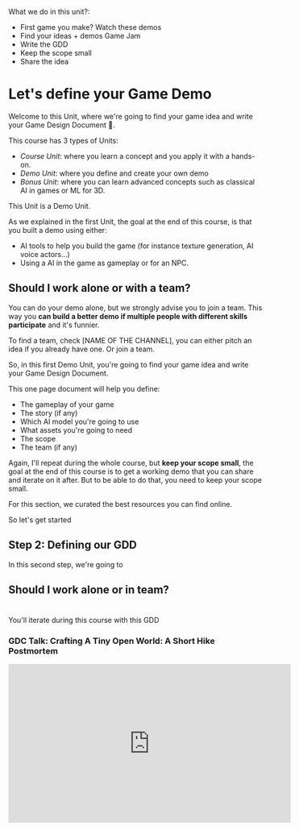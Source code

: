 What we do in this unit?:

- First game you make? Watch these demos
- Find your ideas + demos Game Jam
- Write the GDD
- Keep the scope small
- Share the idea





# Let's define your Game Demo

Welcome to this Unit, where we're going to find your game idea and write your Game Design Document 🤩.

This course has 3 types of Units:
- *Course Unit*: where you learn a concept and you apply it with a hands-on.
- *Demo Unit*: where you define and create your own demo
- *Bonus Unit*: where you can learn advanced concepts such as classical AI in games or ML for 3D.

This Unit is a Demo Unit.

As we explained in the first Unit, the goal at the end of this course, is that you built a demo using either:
- AI tools to help you build the game (for instance texture generation, AI voice actors...)
- Using a AI in the game as gameplay or for an NPC.


## Should I work alone or with a team?

You can do your demo alone, but we strongly advise you to join a team. This way you **can build a better demo if multiple people with different skills participate** and it's funnier.

To find a team, check [NAME OF THE CHANNEL], you can either pitch an idea if you already have one. Or join a team.






So, in this first Demo Unit, you're going to find your game idea and write your Game Design Document. 

This one page document will help you define:
- The gameplay of your game
- The story (if any)
- Which AI model you're going to use
- What assets you're going to need
- The scope
- The team (if any)


Again, I'll repeat during the whole course, but **keep your scope small**, the goal at the end of this course is to get a working demo that you can share and iterate on it after. But to be able to do that, you need to keep your scope small.

For this section, we curated the best resources you can find online.

So let's get started

















## Step 2: Defining our GDD

In this second step, we're going to 


## Should I work alone or in team?





















# 



You'll iterate during this course with this GDD


### GDC Talk: Crafting A Tiny Open World: A Short Hike Postmortem

<iframe width="560" height="315" src="https://www.youtube.com/embed/ZW8gWgpptI8?si=lcfdHzB4i_Vp7nqO" title="YouTube video player" frameborder="0" allow="accelerometer; autoplay; clipboard-write; encrypted-media; gyroscope; picture-in-picture; web-share" allowfullscreen></iframe>